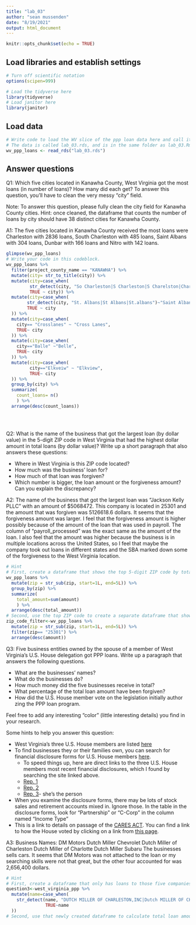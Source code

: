 ```yaml
---
title: "lab_03"
author: "sean mussenden"
date: "8/19/2021"
output: html_document
---
```


```r
knitr::opts_chunk$set(echo = TRUE)
```

## Load libraries and establish settings
```r
# Turn off scientific notation
options(scipen=999)

# Load the tidyverse here
library(tidyverse)
# Load janitor here
library(janitor)
```

## Load data
```r
# Write code to load the WV slice of the ppp loan data here and call it wv_ppp_loans.
# The data is called lab_03.rds, and is in the same folder as lab_03.Rmd (this data notebook)
wv_ppp_loans <- read_rds("lab_03.rds")
```

## Answer questions

Q1: Which five cities located in Kanawha County, West Virginia got the most loans (in number of loans)? How many did each get? To answer this question, you'll have to clean the very messy "city" field.

Note: To answer this question, please fully clean the city field for Kanawha County cities. Hint: once cleaned, the dataframe that counts the number of loans by city should have 38 distinct cities for Kanawha County.

A1:
The five cities located in Kanawha County received the most loans were Charleston with 2836 loans, South Charleston with 485 loans, Saint Albans with 304 loans, Dunbar with 166 loans and Nitro with 142 loans. 
```r
glimpse(wv_ppp_loans)
# Write your code in this codeblock.
wv_ppp_loans %>% 
  filter(project_county_name == "KANAWHA") %>%
  mutate(city= str_to_title(city)) %>%
  mutate(city=case_when(
         str_detect(city, "So Charleston|S Charleston|S Charelston|Charelston") ~ "South Charleston",
         TRUE ~ city)) %>%
  mutate(city=case_when(
        str_detect(city, "St. Albans|St Albans|St.albans")~"Saint Albans",
        TRUE ~ city
  )) %>%
  mutate(city=case_when(
    city== "Crosslanes" ~ "Cross Lanes",
    TRUE~ city
  )) %>%
  mutate(city=case_when(
    city=="Balle" ~"Belle",
    TRUE~ city
  )) %>%
  mutate(city=case_when(
         city=="Elkveiw" ~ "Elkview",
         TRUE~ city
  )) %>%
  group_by(city) %>%
  summarize(
    count_loans= n()
    ) %>%
  arrange(desc(count_loans)) 
 
  
    
```

Q2: What is the name of the business that got the largest loan (by dollar value) in the 5-digit ZIP code in West Virginia that had the highest dollar amount in total loans (by dollar value)? Write up a short paragraph that also answers these questions:

* Where in West Virginia is this ZIP code located?
* How much was the business' loan for?
* How much of that loan was forgiven?
* Which number is bigger, the loan amount or the forgiveness amount? Can you explain the discrepancy?

A2: 
The name of the business that got the largest loan was "Jackson Kelly PLLC" with an amount of $5068472. This company is located in 25301 and the amount that was forgiven was 5126618.6 dollars. It seems that the forgiveness amount was larger. I feel that the forgiveness amount is higher possibly because of the amount of the loan that was used in payroll. The column of "payroll_processed" was the exact same as the amount of the loan. I also feel that the amount was higher because the business is in multiple locations across the United States, so I feel that maybe the company took out loans in different states and the SBA marked down some of the forgiveness to the West Virginia location. 
```r
# Hint
# First, create a dataframe that shows the top 5-digit ZIP code by total dollar amount
wv_ppp_loans %>%
  mutate(zip = str_sub(zip, start=1L, end=5L)) %>%
  group_by(zip) %>%
  summarize(
    total_amount=sum(amount)
    ) %>%
  arrange(desc(total_amount)) 
# Second, use the top ZIP code to create a separate dataframe that shows the business with the biggest loan in that ZIP code.
zip_code_filter<-wv_ppp_loans %>%
  mutate(zip = str_sub(zip, start=1L, end=5L)) %>%
  filter(zip== "25301") %>%
  arrange(desc(amount)) 

```

Q3: Five business entities owned by the spouse of a member of West Virginia's U.S. House delegation got PPP loans. Write up a paragraph that answers the following questions.   

  * What are the businesses' names?
  * What do the businesses do?
  * How much money did the five businesses receive in total?
  * What percentage of the total loan amount have been forgiven?
  * How did the U.S. House member vote on the legislation initially author zing the PPP loan program.

Feel free to add any interesting "color" (little interesting details) you find in your research.  

Some hints to help you answer this question:

* West Virginia's three U.S. House members are listed [here](https://www.govtrack.us/congress/members/WV#representatives)
* To find businesses they or their families own, you can search for financial disclosure forms for U.S. House members [here](https://disclosures-clerk.house.gov/PublicDisclosure/FinancialDisclosure#Search).
  * To speed things up, here are direct links to the three U.S. House members most recent financial disclosures, which I found by searching the site linked above.
  * [Rep. 1](https://disclosures-clerk.house.gov/public_disc/financial-pdfs/2020/10042042.pdf)
  * [Rep. 2](https://disclosures-clerk.house.gov/public_disc/financial-pdfs/2020/10040330.pdf)
  * [Rep. 3](https://disclosures-clerk.house.gov/public_disc/financial-pdfs/2020/10042734.pdf)- she's the person
* When you examine the disclosure forms, there may be lots of stock sales and retirement accounts mixed in.  Ignore those. In the table in the disclosure forms, look for "Partnership" or "C-Corp" in the column named "Income Type"
* This is a link to details on passage of the [CARES ACT](https://www.congress.gov/bill/116th-congress/house-bill/748). You can find a link to how the House voted by clicking on a link from [this page](https://www.congress.gov/bill/116th-congress/house-bill/748/actions).

A3:
Business Names:
DM Motors
Dutch Miller Chevrolet
Dutch Miller of Charleston 
Dutch Miller of Charlotte
Dutch Miller Subaru
The businesses sells cars. It seems that DM Motors was not attached to the loan or my searching skills were not that great, but the other four accounted for was 2,656,400 dollars. 

```r

# Hint
# First, create a dataframe that only has loans to those five companies
question3<-west_virginia_ppp %>%
  mutate(name=case_when(
    str_detect(name, "DUTCH MILLER OF CHARLESTON,INC|Dutch MILLER OF CHARLOTTE,INC|DUTCH MILLER SUBARU|DUTCH MILLER CHEVEROLET")~ "Rep3",
               TRUE~name
  ))
# Second, use that newly created dataframe to calculate total loan amount and percentage forgiven for those companies

```
